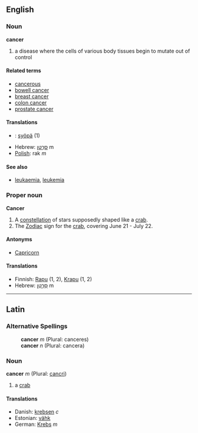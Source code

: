 ==English==
===Noun===
'''cancer'''

# a disease where the cells of various body tissues begin to mutate out of control

====Related terms====
*[[cancerous]]
*[[bowell cancer]]
*[[breast cancer]]
*[[colon cancer]]
*[[prostate cancer]]

====Translations====
*{{fi}}: [[syöpä]] (1)
*Hebrew: [[סרטן|סַרְטַן]] m
*[[Polish]]: rak ''m''

====See also====
*[[leukaemia]], [[leukemia]]

===Proper noun===
'''Cancer'''

# A [[constellation]] of stars supposedly shaped like a [[crab]].
# The [[Zodiac]] sign for the [[crab]], covering June 21 - July 22.

====Antonyms====
*[[Capricorn]]

====Translations====
*Finnish: [[Rapu]] (1, 2), [[Krapu]] (1, 2)
*Hebrew: [[סרטן|סַרְטַן]] m

----

==Latin==
===Alternative Spellings===
:'''cancer''' ''m'' (Plural: canceres)
:'''cancer''' ''n'' (Plural: cancera)

===Noun===
'''cancer''' ''m'' (Plural: [[cancri]])

#a [[crab]]

====Translations====
*Danish: [[krebsen]] ''c''
*Estonian: [[vähk]]
*German: [[Krebs]] ''m''